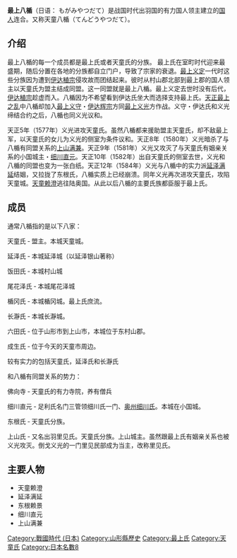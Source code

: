 {{unreferenced|time=2017-01-11T23:03:11+00:00}}
'''最上八楯'''（日语： もがみやつだて）是战国时代出羽国的有力国人领主建立的[[國人眾|国人]]连合。又称天童八楯（てんどうやつだて）。

== 介绍 ==

最上八楯的每一个成员都是最上氏或者天童氏的分族。 最上氏在室町时代迎来最盛期，随后分置在各地的分族都自立门户，导致了宗家的衰退。[[最上義定|最上义定]]一代时这些分族因为遭到[[伊達稙宗|伊达稙宗]]侵攻故而团结起来。彼时从村山郡北部到最上郡的国人领主以天童氏为盟主结成同盟。这一同盟就是最上八楯。最上义定去世时没有后代，[[伊達稙宗|伊达稙宗]]趁虚而入。八楯因为不希望看到伊达氏坐大而选择支持最上氏。[[天正最上之亂|天正最上之乱]]中八楯却加入[[最上義守|最上义守]]・[[伊達輝宗|伊达辉宗]]方同[[最上义光|最上义光]]方作战。义守・伊达氏和义光缔结合约之后，八楯也同义光议和。

天正5年（1577年）义光进攻天童氏。虽然八楯都来援助盟主天童氏，却不敌最上军，以天童氏的女儿为义光的侧室为条件议和。天正8年（1580年）义光暗杀了与八楯有同盟关系的[[上山滿兼|上山满兼]]。天正9年（1581年）义光又攻灭了与天童氏有姻亲关系的小国城主・[[細川直元|细川直元]]。天正10年（1582年）出自天童氏的侧室去世，义光和八楯的同盟也变为一张白纸。天正12年（1584年）义光与八楯中的实力派[[延澤滿延|延泽满延]]结姻，又拉拢了东根氏，八楯实质上已经崩溃。同年义光再次进攻天童氏，攻陷天童城。[[天童賴澄|天童赖澄]]逃往陆奥国。从此以后八楯的主要氏族都臣服于最上氏。

== 成员 ==

通常八楯指的是以下八家：

天童氏 ‐ 盟主。本城天童城。

延泽氏 ‐ 本城延泽城（以延泽银山著称）　

饭田氏 ‐ 本城村山城

尾花泽氏 ‐ 本城尾花泽城

楯冈氏 ‐ 本城楯冈城。最上氏庶流。

长瀞氏 ‐ 本城长瀞城。

六田氏 ‐ 位于山形市到上山市，本城位于东村山郡。

成生氏 ‐ 位于今天的天童市周边。　

较有实力的包括天童氏，延泽氏和长瀞氏


和八楯有同盟关系的势力：

佛向寺 ‐ 天童氏的有力寺院，养有僧兵

细川直元 ‐ 足利氏名门三管领细川氏一门、[[奧州細川氏|奥州细川氏]]。本城在小国城。

东根氏 ‐ 天童氏分族。

上山氏 ‐ 又名出羽里见氏。天童氏分族。上山城主。虽然跟最上氏有姻亲关系也被义光攻灭。倒戈义光的一门里见民部成为当主，改称里见氏。

== 主要人物 ==

* 天童赖澄
* 延泽满延
* 东根赖景
* 细川直元
* 上山满兼

[[Category:戰國時代_(日本)|Category:戰國時代 (日本)]]
[[Category:山形縣歷史|Category:山形縣歷史]]
[[Category:最上氏|Category:最上氏]]
[[Category:天童氏|Category:天童氏]]
[[Category:日本名數8|Category:日本名數8]]
